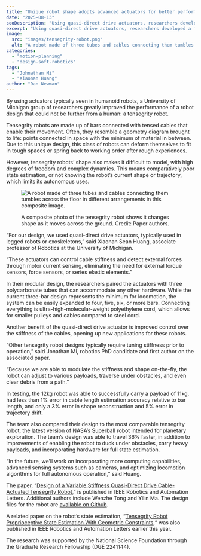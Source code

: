 ```yaml
---
title: "Unique robot shape adopts advanced actuators for better performance"
date: "2025-08-13"
seoDescription: "Using quasi-direct drive actuators, researchers developed a faster tensegrity robot with better capabilities for autonomy and payload capacity."
excerpt: "Using quasi-direct drive actuators, researchers developed a faster tensegrity robot with better capabilities for autonomy and payload capacity."
image:
  src: "images/tensegrity-robot.png"
  alt: "A robot made of three tubes and cables connecting them tumbles across the floor in different arrangements in this composite image."
categories:
  - "motion-planning"
  - "design-soft-robotics"
tags:
  - "Johnathan Mi"
  - "Xiaonan Huang"
author: "Dan Newman"
---
```


<VideoCenter url="https://youtu.be/YznAy63wcdw" />


By using actuators typically seen in humanoid robots, a University of Michigan group of researchers greatly improved the performance of a robot design that could not be further from a human: a tensegrity robot.

Tensegrity robots are made up of bars connected with tensed cables that enable their movement. Often, they resemble a geometry diagram brought to life: points connected in space with the minimum of material in between. Due to this unique design, this class of robots can deform themselves to fit in tough spaces or spring back to working order after rough experiences.

However, tensegrity robots’ shape also makes it difficult to model, with high degrees of freedom and complex dynamics. This means comparatively poor state estimation, or not knowing the robot’s current shape or trajectory, which limits its autonomous uses.

<figure>

  ![A robot made of three tubes and cables connecting them tumbles across the floor in different arrangements in this composite image.](images/tensegrity-robot.png)

  <figcaption>A composite photo of the tensegrity robot shows it changes shape as it moves across the ground. Credit: Paper authors.</figcaption>
</figure>

“For our design, we used quasi-direct drive actuators, typically used in legged robots or exoskeletons,” said Xiaonan Sean Huang, associate professor of Robotics at the University of Michigan. 

“These actuators can control cable stiffness and detect external forces through motor current sensing, eliminating the need for external torque sensors, force sensors, or series elastic elements.”

In their modular design, the researchers paired the actuators with three polycarbonate tubes that can accommodate any other hardware. While the current three-bar design represents the minimum for locomotion, the system can be easily expanded to four, five, six, or more bars. Connecting everything is ultra-high-molecular-weight polyethylene cord, which allows for smaller pulleys and cables compared to steel cord.

Another benefit of the quasi-direct drive actuator is improved control over the stiffness of the cables, opening up new applications for these robots.

“Other tensegrity robot designs typically require tuning stiffness prior to operation,” said Jonathan Mi, robotics PhD candidate and first author on the associated paper.

“Because we are able to modulate the stiffness and shape on-the-fly, the robot can adjust to various payloads, traverse under obstacles, and even clear debris from a path.”

In testing, the 12kg robot was able to successfully carry a payload of 11kg, had less than 1% error in cable length estimation accuracy relative to bar length, and only a 3% error in shape reconstruction and 5% error in trajectory drift.

The team also compared their design to the most comparable tensegrity robot, the latest version of NASA’s Superball robot intended for planetary exploration. The team’s design was able to travel 36% faster, in addition to improvements of enabling the robot to duck under obstacles, carry heavy payloads, and incorporating hardware for full state  estimation.

“In the future, we’ll work on incorporating more computing capabilities, advanced sensing systems such as cameras, and optimizing locomotion algorithms for full autonomous operation,” said Huang.

The paper, “[Design of a Variable Stiffness Quasi-Direct Drive Cable-Actuated Tensegrity Robot](https://ieeexplore.ieee.org/abstract/document/11072300/),” is published in IEEE Robotics and Automation Letters. Additional authors include Wenzhe Tong and Yilin Ma. The design files for the robot are [available on Github](https://github.com/UMich-HDRLab/tensegrity-robot-hardware).

A related paper on the robot’s state estimation, “[Tensegrity Robot Proprioceptive State Estimation With Geometric Constraints](https://ieeexplore.ieee.org/document/10910166),“ was also published in IEEE Robotics and Automation Letters earlier this year.

The research was supported by the National Science Foundation through the Graduate Research Fellowship (DGE 2241144).
